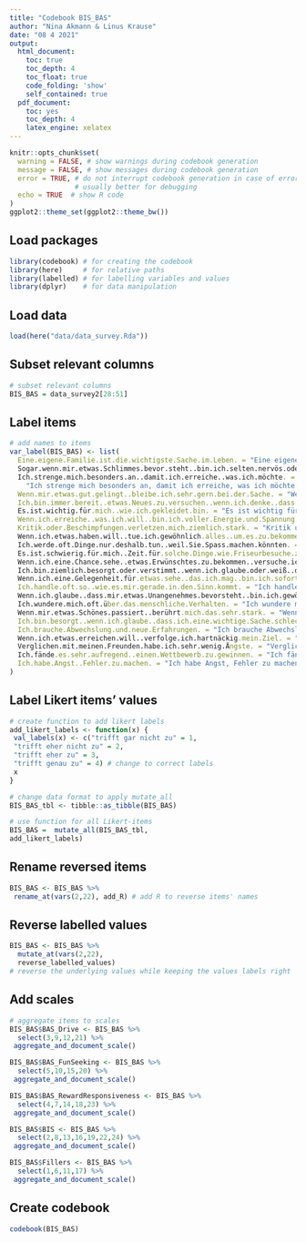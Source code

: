 ```yaml
---
title: "Codebook BIS_BAS"
author: "Nina Akmann & Linus Krause"
date: "08 4 2021"
output:
  html_document:
    toc: true
    toc_depth: 4
    toc_float: true
    code_folding: 'show'
    self_contained: true
  pdf_document:
    toc: yes
    toc_depth: 4
    latex_engine: xelatex
---
```


```r
knitr::opts_chunk$set(
  warning = FALSE, # show warnings during codebook generation
  message = FALSE, # show messages during codebook generation
  error = TRUE, # do not interrupt codebook generation in case of errors,
                # usually better for debugging
  echo = TRUE  # show R code
)
ggplot2::theme_set(ggplot2::theme_bw())

```

## Load packages
```r
library(codebook) # for creating the codebook
library(here)     # for relative paths 
library(labelled) # for labelling variables and values 
library(dplyr)    # for data manipulation
```

## Load data
```r
load(here("data/data_survey.Rda")) 
```

## Subset relevant columns 
```r
# subset relevant columns
BIS_BAS = data_survey2[28:51] 
```

## Label items
```r
# add names to items 
var_label(BIS_BAS) <- list(
  Eine.eigene.Familie.ist.die.wichtigste.Sache.im.Leben. = "Eine eigene Familie ist die wichtigste Sache im Leben.", 
  Sogar.wenn.mir.etwas.Schlimmes.bevor.steht..bin.ich.selten.nervös.oder.ängstlich. = "Sogar wenn mir etwas Schlimmes bevorsteht, bin ich selten nervös oder ängstlich." , 
  Ich.strenge.mich.besonders.an..damit.ich.erreiche..was.ich.möchte. =
    "Ich strenge mich besonders an, damit ich erreiche, was ich möchte.", 
  Wenn.mir.etwas.gut.gelingt..bleibe.ich.sehr.gern.bei.der.Sache. = "Wenn mir etwas gut gelingt, bleibe ich sehr gern bei der Sache.", 
  Ich.bin.immer.bereit..etwas.Neues.zu.versuchen..wenn.ich.denke..dass.es.Spass.machen.wird. = "Ich bin immer bereit, etwas Neues zu versuchen, wenn ich denke, dass es Spaß machen wird.",
  Es.ist.wichtig.für.mich..wie.ich.gekleidet.bin. = "Es ist wichtig für mich, wie ich gekleidet bin.", 
  Wenn.ich.erreiche..was.ich.will..bin.ich.voller.Energie.und.Spannung. = "Wenn ich erreiche, was ich will, bin ich voller Energie und Spannung.", 
  Kritik.oder.Beschimpfungen.verletzen.mich.ziemlich.stark. = "Kritik und Verletzungen verletzen mich ziemlich stark.", 
  Wenn.ich.etwas.haben.will..tue.ich.gewöhnlich.alles..um.es.zu.bekommen. = "Wenn ich etwas haben will, tue ich gewöhnlich alles, um es zu bekommen.", 
  Ich.werde.oft.Dinge.nur.deshalb.tun..weil.Sie.Spass.machen.könnten. = "Ich werde oft Dinge nur deshalb tun, weil sie Spaß machen könnten.",
  Es.ist.schwierig.für.mich..Zeit.für.solche.Dinge.wie.Friseurbesuche.zu.finden. = "Es ist schwierig für mich, Zeit für solche Dinge wie Friseurbesuche zu finden.",
  Wenn.ich.eine.Chance.sehe..etwas.Erwünschtes.zu.bekommen..versuche.ich.sofort.mein.Glück. = "Wenn ich die Chance sehe, etwas Erwünschtes zu bekommen, versuche ich sofort mein Glück.",
  Ich.bin.ziemlich.besorgt.oder.verstimmt..wenn.ich.glaube.oder.weiß..dass.jemand.wütend.auf.mich.ist. = "Ich bin ziemlich besorgt oder verstimmt, wenn ich glaube oder weiß, dass jemand wütend auf mich ist.", 
  Wenn.ich.eine.Gelegenheit.für.etwas.sehe..das.ich.mag..bin.ich.sofort.voller.Spannung. = "Wenn ich eine Gelegenheit für etwas sehe, das ich mag, bin ich sofort voller Spannung.", 
  Ich.handle.oft.so..wie.es.mir.gerade.in.den.Sinn.kommt. = "Ich handle oft so, wie es mir gerade in den Sinn kommt.",
  Wenn.ich.glaube..dass.mir.etwas.Unangenehmes.bevorsteht..bin.ich.gewöhnlich.ziemlich.unruhig. = "Wenn ich glaube, dass mir etwas Unangenehmes bevorsteht, bin ich gewöhnlich ziemlich unruhig.", 
  Ich.wundere.mich.oft.über.das.menschliche.Verhalten. = "Ich wundere mich oft über das menschliche Verhalten.",
  Wenn.mir.etwas.Schönes.passiert..berührt.mich.das.sehr.stark. = "Wenn mir etwas Schönes passiert, berührt mich das sehr stark.", 
  Ich.bin.besorgt..wenn.ich.glaube..dass.ich.eine.wichtige.Sache.schlecht.gemacht.habe. = "Ich bin besorgt, wenn ich glaube, dass ich eine wichtige Sache schlecht gemacht habe.", 
  Ich.brauche.Abwechslung.und.neue.Erfahrungen. = "Ich brauche Abwechslung und neue Erfahrungen.",
  Wenn.ich.etwas.erreichen.will..verfolge.ich.hartnäckig.mein.Ziel. = "Wenn ich etwas erreichen will, verfolge ich hartnäckig mein Ziel.", 
  Verglichen.mit.meinen.Freunden.habe.ich.sehr.wenig.Ängste. = "Verglichen mit meinen Freunden habe ich sehr wenig Ängste.", 
  Ich.fände.es.sehr.aufregend..einen.Wettbewerb.zu.gewinnen. = "Ich fände es sehr aufregend, einen Wettbewerb zu gewinnen.", 
  Ich.habe.Angst..Fehler.zu.machen. = "Ich habe Angst, Fehler zu machen."
)
```

## Label Likert items' values 
```r
# create function to add likert labels 
add_likert_labels <- function(x) {
 val_labels(x) <- c("trifft gar nicht zu" = 1,
 "trifft eher nicht zu" = 2,
 "trifft eher zu" = 3,
 "trifft genau zu" = 4) # change to correct labels
 x
}

# change data format to apply mutate_all
BIS_BAS_tbl <- tibble::as_tibble(BIS_BAS)

# use function for all Likert-items
BIS_BAS =  mutate_all(BIS_BAS_tbl, 
add_likert_labels)
```

## Rename reversed items 
```r
BIS_BAS <- BIS_BAS %>%
 rename_at(vars(2,22), add_R) # add R to reverse items' names 
```

## Reverse labelled values
```r
BIS_BAS <- BIS_BAS %>% 
  mutate_at(vars(2,22), 
  reverse_labelled_values) 
# reverse the underlying values while keeping the values labels right
```

## Add scales 
```r
# aggregate items to scales 
BIS_BAS$BAS_Drive <- BIS_BAS %>% 
  select(3,9,12,21) %>% 
 aggregate_and_document_scale()

BIS_BAS$BAS_FunSeeking <- BIS_BAS %>% 
  select(5,10,15,20) %>% 
 aggregate_and_document_scale()

BIS_BAS$BAS_RewardResponsiveness <- BIS_BAS %>% 
  select(4,7,14,18,23) %>% 
 aggregate_and_document_scale()

BIS_BAS$BIS <- BIS_BAS %>%
  select(2,8,13,16,19,22,24) %>%
 aggregate_and_document_scale()

BIS_BAS$Fillers <- BIS_BAS %>% 
  select(1,6,11,17) %>% 
 aggregate_and_document_scale()
```

## Create codebook
```r
codebook(BIS_BAS)
```



